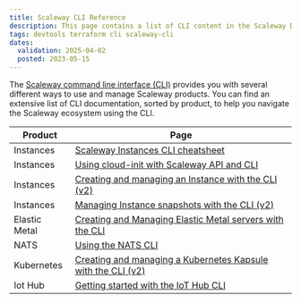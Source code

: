 ```yaml
---
title: Scaleway CLI Reference
description: This page contains a list of CLI content in the Scaleway Documentation website.
tags: devtools terraform cli scaleway-cli
dates:
  validation: 2025-04-02
  posted: 2023-05-15
---
```


The [Scaleway command line interface (CLI)](https://github.com/scaleway/scaleway-cli) provides you with several different ways to use and manage Scaleway products. You can find an extensive list of CLI documentation, sorted by product, to help you navigate the Scaleway ecosystem using the CLI.

| Product                         | Page                  |
| ------------------------------- | --------------------- |
| Instances                       | [Scaleway Instances CLI cheatsheet](/instances/api-cli/cli-cheatsheet/) |
| Instances                       | [Using cloud-init with Scaleway API and CLI](/instances/api-cli/using-cloud-init/) |
| Instances                       | [Creating and managing an Instance with the CLI (v2)](/instances/api-cli/creating-managing-instances-with-cliv2/) |
| Instances                       | [Managing Instance snapshots with the CLI (v2)](/instances/api-cli/managing-instance-snapshot-via-cli/) |
| Elastic Metal                   | [Creating and Managing Elastic Metal servers with the CLI](/elastic-metal/api-cli/elastic-metal-with-cli/) |
| NATS                            | [Using the NATS CLI](/nats/api-cli/nats-cli/) |
| Kubernetes                      | [Creating and managing a Kubernetes Kapsule with the CLI (v2)](/kubernetes/api-cli/creating-managing-kubernetes-lifecycle-cliv2/) |
| Iot Hub                         | [Getting started with the IoT Hub CLI](/iot-hub/api-cli/getting-started-with-iot-hub-cli/) |

